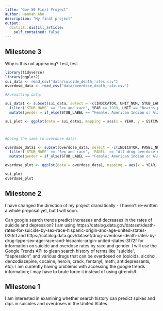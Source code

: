 ```yaml
---
title: "Gov 50 Final Project"
author: Hannah Ahn
description: "My final project"
output:
  distill::distill_article:
    self_contained: false
---
```


## Milestone 3
Why is this not appearing? Test, test

```r
library(tidyverse)
library(ggplot2)
sui_data <- read_csv("data/suicide_death_rates.csv")
overdose_data <- read_csv("data/overdose_death_rate.csv")

#Formatting data!

sui_data1 <- subset(sui_data, select = -c(INDICATOR, UNIT_NUM, STUB_LABEL_NUM, YEAR_NUM, STUB_NAME_NUM, AGE_NUM, FLAG)) |> 
  filter(`STUB_NAME` == "Sex and race", YEAR >= 1999, UNIT == "Deaths per 100,000 resident population, age-adjusted") |> 
  mutate(gender = if_else(STUB_LABEL == "Female: American Indian or Alaska Native" |STUB_LABEL == "Female: Asian or Pacific Islander" | STUB_LABEL == "Female: Black or African American" | STUB_LABEL ==  "Female: White", "Female", "Male"))

sui_plot <- ggplot(data = sui_data1, mapping = aes(x = YEAR, y = ESTIMATE)) + geom_line(mapping = aes(color = STUB_LABEL)) + facet_wrap(~ gender, ncol = 4) + xlab("Year") + ylab("Estimated Number of Deaths per 100,000") + labs(title = "Suicides by Race and Gender", color = "Gender and Race")



#Doing the same to overdose data! 

overdose_data1 <- subset(overdose_data, select = -c(INDICATOR, PANEL_NUM, UNIT, UNIT_NUM, STUB_LABEL_NUM, YEAR_NUM, STUB_NAME_NUM, AGE_NUM, FLAG)) |> 
  filter(`STUB_NAME` == "Sex and race", `PANEL` == "All drug overdose deaths")|>
  mutate(gender = if_else(STUB_LABEL == "Female: American Indian or Alaska Native" |STUB_LABEL == "Female: Asian or Pacific Islander" | STUB_LABEL == "Female: Black or African American" | STUB_LABEL ==  "Female: White", "Female", "Male"))

overdose_plot <- ggplot(data = overdose_data1, mapping = aes(x = YEAR, y = ESTIMATE)) + geom_line(mapping = aes(color = STUB_LABEL)) + facet_wrap(~ gender, ncol = 4) + xlab("Year") + ylab("Estimated Number of Deaths per 100,000") + labs(title = "Overdoses by Race and Gender", color = "Gender and Race")

sui_plot
overdose_plot
```

## Milestone 2 

I have changed the direction of my project dramatically - I haven't re-written a whole proposal yet, but I will soon. 

Can google search trends predict increases and decreases in the rates of suicide and depression? 
I am using https://catalog.data.gov/dataset/death-rates-for-suicide-by-sex-race-hispanic-origin-and-age-united-states-020c1 and https://catalog.data.gov/dataset/drug-overdose-death-rates-by-drug-type-sex-age-race-and-hispanic-origin-united-states-3f72f for information on suicide and overdose rates by race and gender. I will use the Google Trends API to glean search history of terms like "suicide", "depression", and various drugs that can be overdosed on (opioids, alcohol, denzodiazepine, cocaine, heroin, crack, fentanyl, meth, antidepressants, etc). I am currently having problems with accessing the google trends information; I may have to brute force it instead of using gtrendsR. 

## Milestone 1

I am interested in examining whether search history can predict spikes and dips in suicides and overdoses in the United States. 
